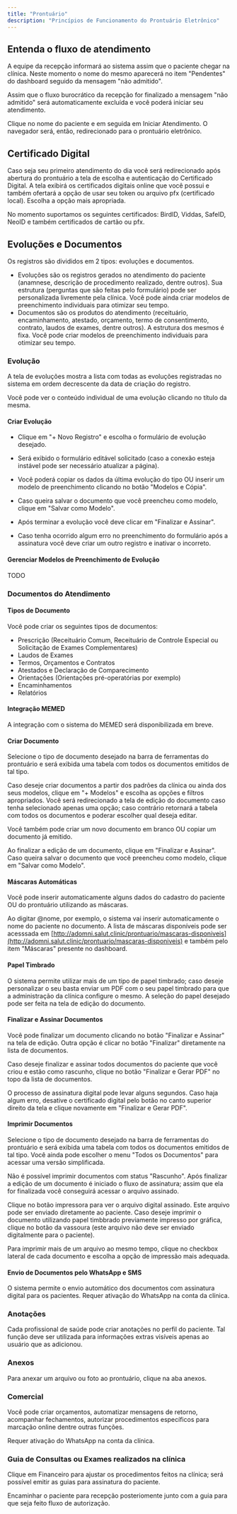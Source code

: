 ```yaml
---
title: "Prontuário"
description: "Princípios de Funcionamento do Prontuário Eletrônico"
---
```


## Entenda o fluxo de atendimento

A equipe da recepção informará ao sistema assim que o paciente chegar na clínica. Neste momento o nome do mesmo aparecerá no item "Pendentes" do dashboard seguido da mensagem "não admitido".

Assim que o fluxo burocrático da recepção for finalizado a mensagem "não admitido" será automaticamente excluída e você poderá iniciar seu atendimento.

Clique no nome do paciente e em seguida em Iniciar Atendimento. O navegador será, então, redirecionado para o prontuário eletrônico.

## Certificado Digital

Caso seja seu primeiro atendimento do dia você será redirecionado após abertura do prontuário a tela de escolha e autenticação do Certificado Digital. A tela exibirá os certificados digitais online que você possui e também ofertará a opção de usar seu token ou arquivo pfx (certificado local). Escolha a opção mais apropriada.

No momento suportamos os seguintes certificados: BirdID, Viddas, SafeID, NeoID e também certificados de cartão ou pfx. 

## Evoluções e Documentos

Os registros são divididos em 2 tipos: evoluções e documentos.

* Evoluções são os registros gerados no atendimento do paciente (anamnese, descrição de procedimento realizado, dentre outros). Sua estrutura (perguntas que são feitas pelo formulário) pode ser personalizada livremente pela clínica. Você pode ainda criar modelos de preenchimento individuais para otimizar seu tempo.
* Documentos são os produtos do atendimento (receituário, encaminhamento, atestado, orçamento, termo de consentimento, contrato, laudos de exames, dentre outros). A estrutura dos mesmos é fixa. Você pode  criar modelos de preenchimento individuais para otimizar seu tempo.

### Evolução

A tela de evoluções mostra a lista com todas as evoluções registradas no sistema em ordem decrescente da data de criação do registro.

Você pode ver o conteúdo individual de uma evolução clicando no título da mesma.

#### Criar Evolução
* Clique em "+ Novo Registro" e escolha o formulário de evolução desejado.

* Será exibido o formulário editável solicitado (caso a conexão esteja instável pode ser necessário atualizar a página).

* Você poderá copiar os dados da última evolução do tipo OU inserir um modelo de preenchimento clicando no botão "Modelos e Cópia".

* Caso queira salvar o documento que você preencheu como modelo, clique em "Salvar como Modelo".

* Após terminar a evolução você deve clicar em "Finalizar e Assinar".

* Caso tenha ocorrido algum erro no preenchimento do formulário após a assinatura você deve criar um outro registro e inativar o incorreto.

#### Gerenciar Modelos de Preenchimento de Evolução

TODO

### Documentos do Atendimento

#### Tipos de Documento
Você pode criar os seguintes tipos de documentos:

- Prescrição (Receituário Comum, Receituário de Controle Especial ou Solicitação de Exames Complementares)
- Laudos de Exames
- Termos, Orçamentos e Contratos
- Atestados e Declaração de Comparecimento
- Orientações (Orientações pré-operatórias por exemplo)
- Encaminhamentos
- Relatórios

#### Integração MEMED

A integração com o sistema do MEMED será disponibilizada em breve.

#### Criar Documento

Selecione o tipo de documento desejado na barra de ferramentas do prontuário e será exibida uma tabela com todos os documentos emitidos de tal tipo.

Caso deseje criar documentos a partir dos padrões da clínica ou ainda dos seus modelos, clique em "+ Modelos" e escolha as opções e filtros apropriados. Você será redirecionado a tela de edição do documento caso tenha selecionado apenas uma opção; caso contrário retornará a tabela com todos os documentos e poderar escolher qual deseja editar.

Você também pode criar um novo documento em branco OU copiar um documento já emitido.

Ao finalizar a edição de um documento, clique em "Finalizar e Assinar". Caso queira salvar o documento que você preencheu como modelo, clique em "Salvar como Modelo".

#### Máscaras Automáticas

Você pode inserir automaticamente alguns dados do cadastro do paciente OU do prontuário utilizando as máscaras.

Ao digitar @nome, por exemplo, o sistema vai inserir automaticamente o nome do paciente no documento. A lista de máscaras disponíveis pode ser acesssada em [http://adomni.salut.clinic/prontuario/mascaras-disponiveis](http://adomni.salut.clinic/prontuario/mascaras-disponiveis) e também pelo item "Máscaras" presente no dashboard.

#### Papel Timbrado

O sistema permite utilizar mais de um tipo de papel timbrado; caso deseje personalizar o seu basta enviar um PDF com o seu papel timbrado para que a administração da clínica configure o mesmo. A seleção do papel desejado pode ser feita na tela de edição do documento.

#### Finalizar e Assinar Documentos

Você pode finalizar um documento clicando no botão "Finalizar e Assinar" na tela de edição. Outra opção é clicar no botão "Finalizar" diretamente na lista de documentos.

Caso deseje finalizar e assinar todos documentos do paciente que você criou e estão como rascunho, clique no botão "Finalizar e Gerar PDF" no topo da lista de documentos.

<Warning>O processo de assinatura digital pode levar alguns segundos. Caso haja algum erro, desative o certificado digital pelo botão no canto superior direito da tela e clique novamente em "Finalizar e Gerar PDF".</Warning>

#### Imprimir Documentos

Selecione o tipo de documento desejado na barra de ferramentas do prontuário e será exibida uma tabela com todos os documentos emitidos de tal tipo. Você ainda pode escolher o menu "Todos os Documentos" para acessar uma versão simplificada.

Não é possível imprimir documentos com status "Rascunho". Após finalizar a edição de um documento é iniciado o fluxo de assinatura; assim que ela for finalizada você conseguirá acessar o arquivo assinado.

Clique no botão impressora para ver o arquivo digital assinado. Este arquivo pode ser enviado diretamente ao paciente. Caso deseje imprimir o documento utilizando papel timbbrado previamente impresso por gráfica, clique no botão da vassoura (este arquivo não deve ser enviado digitalmente para o paciente).

Para imprimir mais de um arquivo ao mesmo tempo, clique no checkbox lateral de cada documento e escolha a opção de impressão mais adequada.

#### Envio de Documentos pelo WhatsApp e SMS

O sistema permite o envio automático dos documentos com assinatura digital para os pacientes. 
<Warning>Requer ativação do WhatsApp na conta da clínica.</Warning>

### Anotações

Cada profissional de saúde pode criar anotações no perfil do paciente. Tal função deve ser utilizada para informações extras visíveis apenas ao usuário que as adicionou.

### Anexos

Para anexar um arquivo ou foto ao prontuário, clique na aba anexos.

### Comercial

Você pode criar orçamentos, automatizar mensagens de retorno, acompanhar fechamentos, autorizar procedimentos específicos para marcação online dentre outras funções.

<Warning>Requer ativação do WhatsApp na conta da clínica.</Warning>

### Guia de Consultas ou Exames realizados na clínica
Clique em Financeiro para ajustar os procedimentos feitos na clínica; será possível emitir as guias para assinatura do paciente. 

<Warning>Encaminhar o paciente para recepção posteriomente junto com a guia para que seja feito fluxo de autorização.</Warning>